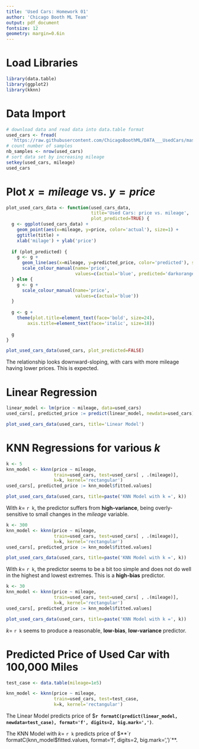 ```yaml
---
title: 'Used Cars: Homework 01'
author: 'Chicago Booth ML Team'
output: pdf_document
fontsize: 12
geometry: margin=0.6in
---
```



# Load Libraries

```r
library(data.table)
library(ggplot2)
library(kknn)
```


# Data Import

```r
# download data and read data into data.table format
used_cars <- fread(
  'https://raw.githubusercontent.com/ChicagoBoothML/DATA___UsedCars/master/UsedCars_small.csv')
# count number of samples
nb_samples <- nrow(used_cars)
# sort data set by increasing mileage
setkey(used_cars, mileage)
used_cars
```


# Plot $x = mileage$ vs. $y = price$

```r
plot_used_cars_data <- function(used_cars_data,
                                title='Used Cars: price vs. mileage',
                                plot_predicted=TRUE) {
  g <- ggplot(used_cars_data) +
    geom_point(aes(x=mileage, y=price, color='actual'), size=1) +
    ggtitle(title) +
    xlab('milage') + ylab('price')
  
  if (plot_predicted) {
    g <- g +
      geom_line(aes(x=mileage, y=predicted_price, color='predicted'), size=0.6) +
      scale_colour_manual(name='price',
                          values=c(actual='blue', predicted='darkorange'))
  } else {
    g <- g +
      scale_colour_manual(name='price',
                          values=c(actual='blue'))
  }
  
  g <- g +
    theme(plot.title=element_text(face='bold', size=24),
        axis.title=element_text(face='italic', size=18))
  
  g
}

plot_used_cars_data(used_cars, plot_predicted=FALSE)
```

The relationship looks downward-sloping, with cars with more mileage having lower prices. This is expected.


# Linear Regression

```r
linear_model <- lm(price ~ mileage, data=used_cars)
used_cars[, predicted_price := predict(linear_model, newdata=used_cars)]

plot_used_cars_data(used_cars, title='Linear Model')
```


# KNN Regressions for various $k$

```r
k <- 5
knn_model <- kknn(price ~ mileage,
                  train=used_cars, test=used_cars[ , .(mileage)],
                  k=k, kernel='rectangular')
used_cars[, predicted_price := knn_model$fitted.values]

plot_used_cars_data(used_cars, title=paste('KNN Model with k =', k))
```

With $k =$ `r k`, the predictor suffers from **high-variance**, being overly-sensitive to small changes in the _mileage_ variable.


```r
k <- 300
knn_model <- kknn(price ~ mileage,
                  train=used_cars, test=used_cars[ , .(mileage)],
                  k=k, kernel='rectangular')
used_cars[, predicted_price := knn_model$fitted.values]

plot_used_cars_data(used_cars, title=paste('KNN Model with k =', k))
```

With $k =$ `r k`, the predictor seems to be a bit too simple and does not do well in the highest and lowest extremes. This is a **high-bias** predictor.


```r
k <- 30
knn_model <- kknn(price ~ mileage,
                  train=used_cars, test=used_cars[ , .(mileage)],
                  k=k, kernel='rectangular')
used_cars[, predicted_price := knn_model$fitted.values]

plot_used_cars_data(used_cars, title=paste('KNN Model with k =', k))
```

$k =$ `r k` seems to produce a reasonable, **low-bias**, **low-variance** predictor.


# Predicted Price of Used Car with 100,000 Miles

```r
test_case <- data.table(mileage=1e5)

knn_model <- kknn(price ~ mileage,
                  train=used_cars, test=test_case,
                  k=k, kernel='rectangular')
```

The Linear Model predicts price of $**`r formatC(predict(linear_model, newdata=test_case), format='f', digits=2, big.mark=',')`**.

The KNN Model with $k =$ `r k` predicts price of $**`r formatC(knn_model$fitted.values, format='f', digits=2, big.mark=',')`**.
